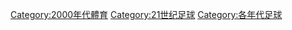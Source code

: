 [[Category:2000年代體育|Category:2000年代體育]]
[[Category:21世纪足球|Category:21世纪足球]]
[[Category:各年代足球|Category:各年代足球]]
